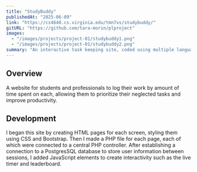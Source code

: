 ```yaml
---
title: "StudyBuddy"
publishedAt: "2025-06-09"
link: "https://cs4640.cs.virginia.edu/tmn7vs/studybuddy/"
gitURL: "https://github.com/tara-morin/plproject"
images:
  - "/images/projects/project-01/studybuddy1.png"
  - "/images/projects/project-01/studybuddy2.png"
summary: "An interactive task keeping site, coded using multiple languages."
---
```

## Overview
A website for students and professionals to log their work by amount of time spent on each, allowing them to prioritize their neglected tasks and improve productivity.
## Development
I began this site by creating HTML pages for each screen, styling them using CSS and Bootstrap. Then I made a PHP file for each page, each of which were connected to a central PHP controller. 
    After establishing a connection to a PostgresSQL database to store user information between sessions, I added JavaScript elements to create interactivity such as the live timer and leaderboard.